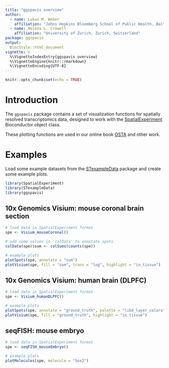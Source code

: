 ```yaml
---
title: "ggspavis overview"
author: 
  - name: Lukas M. Weber
    affiliation: "Johns Hopkins Bloomberg School of Public Health, Baltimore, USA"
  - name: Helena L. Crowell
    affiliation: "University of Zurich, Zurich, Switzerland"
package: ggspavis
output: 
  BiocStyle::html_document
vignette: >
  %\VignetteIndexEntry{ggspavis overview}
  %\VignetteEngine{knitr::rmarkdown}
  %\VignetteEncoding{UTF-8}
---
```


```r
knitr::opts_chunk$set(echo = TRUE)
```


# Introduction

The `ggspavis` package contains a set of visualization functions for spatially resolved transcriptomics data, designed to work with the [SpatialExperiment](https://bioconductor.org/packages/SpatialExperiment) Bioconductor object class.

These plotting functions are used in our online book [OSTA](https://lmweber.org/OSTA-book/) and other work.


# Examples

Load some example datasets from the [STexampleData](https://bioconductor.org/packages/STexampleData) package and create some example plots.

```r
library(SpatialExperiment)
library(STexampleData)
library(ggspavis)
```


## 10x Genomics Visium: mouse coronal brain section

```r
# load data in SpatialExperiment format
spe <- Visium_mouseCoronal()
```

```r
# add some values in 'colData' to annotate spots
colData(spe)$sum <- colSums(counts(spe))

# example plots
plotSpots(spe, annotate = "sum")
plotVisium(spe, fill = "sum", trans = "log", highlight = "in_tissue")
```


## 10x Genomics Visium: human brain (DLPFC)

```r
# load data in SpatialExperiment format
spe <- Visium_humanDLPFC()
```

```r
# example plots
plotSpots(spe, annotate = "ground_truth", palette = "libd_layer_colors")
plotVisium(spe, fill = "ground_truth", highlight = "in_tissue")
```


## seqFISH: mouse embryo

```r
# load data in SpatialExperiment format
spe <- seqFISH_mouseEmbryo()
```

```r
# example plots
plotMolecules(spe, molecule = "Sox2")
```

